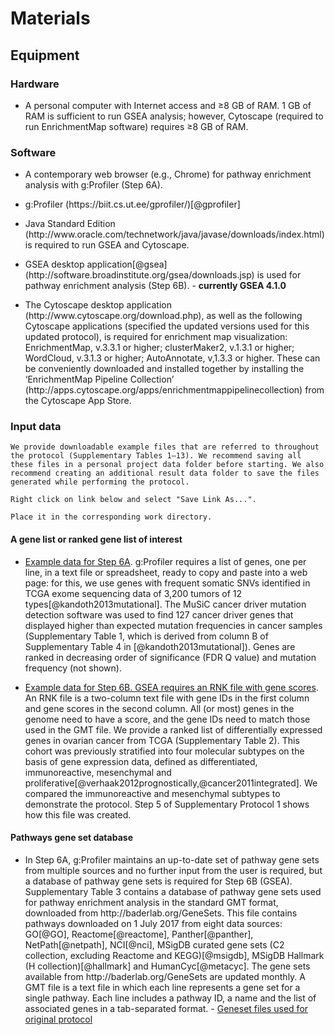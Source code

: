# Materials

## Equipment
### Hardware
  * A personal computer with Internet access and ≥8 GB of RAM. 1 GB of RAM is sufficient to run GSEA analysis; however, Cytoscape (required to run EnrichmentMap software) requires ≥8 GB of RAM.

### Software
  * A contemporary web browser (e.g., Chrome) for pathway enrichment analysis with g:Profiler (Step 6A).

  * g:Profiler (https://biit.cs.ut.ee/gprofiler/)[@gprofiler]

  * Java Standard Edition (http://www.oracle.com/technetwork/java/javase/downloads/index.html) is required to run GSEA and Cytoscape.
  
  * GSEA desktop application[@gsea] (http://software.broadinstitute.org/gsea/downloads.jsp) is used for pathway enrichment analysis (Step 6B). - **currently GSEA 4.1.0**
  
  * The Cytoscape desktop application (http://www.cytoscape.org/download.php), as well as the following Cytoscape applications (specified the updated versions used for this updated protocol), is required for enrichment map visualization: EnrichmentMap, v.3.3.1 or higher; clusterMaker2, v.1.3.1 or higher; WordCloud, v.3.1.3 or higher; AutoAnnotate, v,1.3.3 or higher. These can be conveniently downloaded and installed together by installing the ‘EnrichmentMap Pipeline Collection’ (http://apps.cytoscape.org/apps/enrichmentmappipelinecollection) from the Cytoscape App Store.
  
### Input data

```block

We provide downloadable example files that are referred to throughout the protocol (Supplementary Tables 1–13). We recommend saving all these files in a personal project data folder before starting. We also recommend creating an additional result data folder to save the files generated while performing the protocol.

Right click on link below and select "Save Link As...".

Place it in the corresponding work directory.
```

#### A gene list or ranked gene list of interest

  * [Example data for Step 6A](./data/Supplementary_Table1_Cancer_drivers.txt). g:Profiler requires a list of genes, one per line, in a text file or spreadsheet, ready to copy and paste into a web page: for this, we use genes with frequent somatic SNVs identified in TCGA exome sequencing data of 3,200 tumors of 12 types[@kandoth2013mutational]. The MuSiC cancer driver mutation detection software was used to find 127 cancer driver genes that displayed higher than expected mutation frequencies in cancer samples (Supplementary Table 1, which is derived from column B of Supplementary Table 4 in [@kandoth2013mutational]). Genes are ranked in decreasing order of significance (FDR Q value) and mutation frequency (not shown).

  * [Example data for Step 6B. GSEA requires an RNK file with gene scores](./data/Supplementary_Table2_MesenvsImmuno_RNASeq_ranks.rnk). An RNK file is a two-column text file with gene IDs in the first column and gene scores in the second column. All (or most) genes in the genome need to have a score, and the gene IDs need to match those used in the GMT file. We provide a ranked list of differentially expressed genes in ovarian cancer from TCGA (Supplementary Table 2). This cohort was previously stratified into four molecular subtypes on the basis of gene expression data, defined as differentiated, immunoreactive, mesenchymal and proliferative[@verhaak2012prognostically,@cancer2011integrated]. We compared the immunoreactive and mesenchymal subtypes to demonstrate the protocol. Step 5 of Supplementary Protocol 1 shows how this file was created.

#### Pathways gene set database
* In Step 6A, g:Profiler maintains an up-to-date set of pathway gene sets from multiple sources and no further input from the user is required, but a database of pathway gene sets is required for Step 6B (GSEA). Supplementary Table 3 contains a database of pathway gene sets used for pathway enrichment analysis in the standard GMT format, downloaded from http://baderlab.org/GeneSets. This file contains pathways downloaded on 1 July 2017 from eight data sources: GO[@GO], Reactome[@reactome], Panther[@panther], NetPath[@netpath], NCI[@nci], MSigDB curated gene sets (C2 collection, excluding Reactome and KEGG)[@msigdb], MSigDB Hallmark (H collection)[@hallmark] and HumanCyc[@metacyc]. The gene sets available from http://baderlab.org/GeneSets are updated monthly. A GMT file is a text file in which each line represents a gene set for a single pathway. Each line includes a pathway ID, a name and the list of associated genes in a tab-separated format. - [Geneset files used for original protocol](./data/Supplementary_Table3_Human_GOBP_AllPathways_no_GO_iea_July_01_2017_symbol.gmt)
